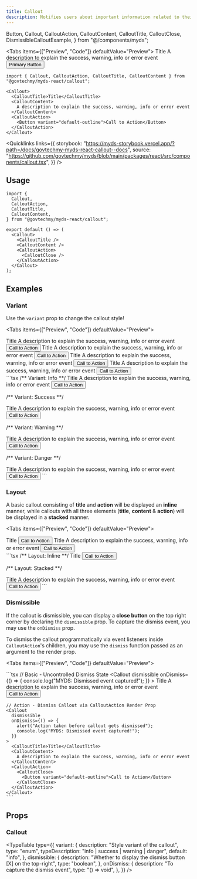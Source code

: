 ```yaml
---
title: Callout
description: Notifies users about important information related to their actions inside a Forms. Callouts can indicate success, warnings, errors, or provide additional information depending on the context inside a form.
---
```


  Button,
  Callout,
  CalloutAction,
  CalloutContent,
  CalloutTitle,
  CalloutClose,
  DismissibleCalloutExample,
} from "@/components/myds";

<Tabs items={["Preview", "Code"]} defaultValue="Preview">
  <Tab value="Preview" className="not-prose">
  <Callout>
      <CalloutTitle>Title</CalloutTitle>
      <CalloutContent>
        <span>A description to explain the success, warning, info or error event</span>
      </CalloutContent>
      <CalloutAction>
        <Button variant="default-outline">Primary Button</Button>
      </CalloutAction>
  </Callout>
  </Tab>
  <Tab value="Code">
  ```tsx 
import { Callout, CalloutAction, CalloutTitle, CalloutContent } from "@govtechmy/myds-react/callout";

<Callout>
    <CalloutTitle>Title</CalloutTitle>
    <CalloutContent>
      A description to explain the success, warning, info or error event
    </CalloutContent>
    <CalloutAction>
      <Button variant="default-outline">Call to Action</Button>
    </CalloutAction>
</Callout>
```
  </Tab>
</Tabs>

<Quicklinks
  links={{
    storybook:
      "https://myds-storybook.vercel.app/?path=/docs/govtechmy-myds-react-callout--docs",
    source:
      "https://github.com/govtechmy/myds/blob/main/packages/react/src/components/callout.tsx",
  }}
/>

## Usage

```tsx copy
import {
  Callout,
  CalloutAction,
  CalloutTitle,
  CalloutContent,
} from "@govtechmy/myds-react/callout";
```

```tsx copy
export default () => (
  <Callout>
    <CalloutTitle />
    <CalloutContent />
    <CalloutAction>
      <CalloutClose />
    </CalloutAction>
  </Callout>
);
```

## Examples

### Variant

Use the `variant` prop to change the callout style!

<Tabs items={["Preview", "Code"]} defaultValue="Preview">
  <Tab value="Preview">
  <div className="space-y-2 not-prose">
  <Callout>
      <CalloutTitle>Title</CalloutTitle>
      <CalloutContent>
        <span>A description to explain the success, warning, info or error event</span>
      </CalloutContent>
      <CalloutAction>
        <Button variant="default-outline">Call to Action</Button>
      </CalloutAction>
  </Callout>
  <Callout variant="success">
    <CalloutTitle>Title</CalloutTitle>
    <CalloutContent>
      <span>A description to explain the success, warning, info or error event</span>
    </CalloutContent>
    <CalloutAction>
      <Button variant="default-outline">Call to Action</Button>
    </CalloutAction>
  </Callout>
  <Callout variant="warning">
    <CalloutTitle>Title</CalloutTitle>
    <CalloutContent>
      <span>A description to explain the success, warning, info or error event</span>
    </CalloutContent>
    <CalloutAction>
      <Button variant="default-outline">Call to Action</Button>
    </CalloutAction>
  </Callout>
  <Callout variant="danger">
    <CalloutTitle>Title</CalloutTitle>
    <CalloutContent>
      <span>A description to explain the success, warning, info or error event</span>
    </CalloutContent>
    <CalloutAction>
      <Button variant="default-outline">Call to Action</Button>
    </CalloutAction>
  </Callout>
  </div>
  </Tab>
  <Tab value="Code">
```tsx 
/** Variant: Info **/

<Callout variant="info">
  <CalloutTitle>Title</CalloutTitle>
  <CalloutContent>
    A description to explain the success, warning, info or error event
  </CalloutContent>
  <CalloutAction>
    <Button variant="default-outline">Call to Action</Button>
  </CalloutAction>
</Callout>

/** Variant: Success **/

<Callout variant="success">
  <CalloutTitle>Title</CalloutTitle>
  <CalloutContent>
    A description to explain the success, warning, info or error event
  </CalloutContent>
  <CalloutAction>
    <Button variant="default-outline">Call to Action</Button>
  </CalloutAction>
</Callout>

/** Variant: Warning **/

<Callout variant="warning">
  <CalloutTitle>Title</CalloutTitle>
  <CalloutContent>
    A description to explain the success, warning, info or error event
  </CalloutContent>
  <CalloutAction>
    <Button variant="default-outline">Call to Action</Button>
  </CalloutAction>
</Callout>

/** Variant: Danger **/

<Callout variant="danger">
  <CalloutTitle>Title</CalloutTitle>
  <CalloutContent>
    A description to explain the success, warning, info or error event
  </CalloutContent>
  <CalloutAction>
    <Button variant="default-outline">Call to Action</Button>
  </CalloutAction>
</Callout>
```
  </Tab>
</Tabs>

### Layout

A basic callout consisting of **title** and **action** will be displayed an **inline** manner,
while callouts with all three elements (**title**, **content** & **action**) will be displayed in a **stacked** manner.

<Tabs items={["Preview", "Code"]} defaultValue="Preview">
  <Tab value="Preview">
  <div className="space-y-2 not-prose">
  <Callout>
      <CalloutTitle>Title</CalloutTitle>
      <CalloutAction>
        <Button variant="default-outline">Call to Action</Button>
      </CalloutAction>
  </Callout>
  <Callout>
    <CalloutTitle>Title</CalloutTitle>
    <CalloutContent>
      <span>A description to explain the success, warning, info or error event</span>
    </CalloutContent>
    <CalloutAction>
      <Button variant="default-outline">Call to Action</Button>
    </CalloutAction>
  </Callout>
  </div>
  </Tab>
  <Tab value="Code">
```tsx 
/** Layout: Inline **/

<Callout variant="info">
  <CalloutTitle>Title</CalloutTitle>
  <CalloutAction>
    <Button variant="default-outline">Call to Action</Button>
  </CalloutAction>
</Callout>

/** Layout: Stacked **/

<Callout variant="success">
  <CalloutTitle>Title</CalloutTitle>
  <CalloutContent>
    A description to explain the success, warning, info or error event
  </CalloutContent>
  <CalloutAction>
    <Button variant="default-outline">Call to Action</Button>
  </CalloutAction>
</Callout>
```
  </Tab>
</Tabs>

### Dismissible

If the callout is dismissible, you can display a **close button** on the top right corner by declaring the `dismissible` prop.
To capture the dismiss event, you may use the `onDismiss` prop.

To dismiss the callout programmatically via event listeners inside `CalloutAction`'s children, you may use the `dismiss` function passed as an argument to the render prop.

<Tabs items={["Preview", "Code"]} defaultValue="Preview">
  <Tab value="Preview">
    <div className="not-prose space-y-2">
      <DismissibleCalloutExample
        type="basic"
        title="Basic - Uncontrolled Dismiss State"
        description="You may capture the dismiss event using the onDismiss prop. Check the console for the dismiss event."
      />
      <DismissibleCalloutExample
        type="action"
        title="Action - Dismiss Callout via CalloutClose"
        description="You can attach closing functionality of the Callout by wrapping the target element"
      />
    </div>
  </Tab>
  <Tab value="Code">
    ```tsx
    // Basic - Uncontrolled Dismiss State
    <Callout
      dismissible
      onDismiss={() => {
        console.log("MYDS: Dismissed event captured!");
      }}
    >
      <CalloutTitle>Title</CalloutTitle>
      <CalloutContent>
        A description to explain the success, warning, info or error event
      </CalloutContent>
      <CalloutAction>
        <Button variant="default-outline">Call to Action</Button>
      </CalloutAction>
    </Callout>

    // Action - Dismiss Callout via CalloutAction Render Prop
    <Callout
      dismissible
      onDismiss={() => {
        alert("Action taken before callout gets dismissed");
        console.log("MYDS: Dismissed event captured!");
      }}
    >
      <CalloutTitle>Title</CalloutTitle>
      <CalloutContent>
        A description to explain the success, warning, info or error event
      </CalloutContent>
      <CalloutAction>
        <CalloutClose>
          <Button variant="default-outline">Call to Action</Button>
        </CalloutClose>
      </CalloutAction>
    </Callout>
    ```

  </Tab>
</Tabs>

## Props

### Callout

<TypeTable
  type={{
    variant: {
      description: "Style variant of the callout",
      type: "enum",
      typeDescription: "info | success | warning | danger",
      default: "info",
    },
    dismissible: {
      description: "Whether to display the dismiss button [X] on the top-right",
      type: "boolean",
    },
    onDismiss: {
      description: "To capture the dismiss event",
      type: "() => void",
    },
  }}
/>
